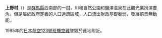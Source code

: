 {{日本町村|
自治體名=上野|
町村=村|
町村章=|
圖像=[[File:Ueno-skybridge_zenkei.JPG|240px]]|
圖像說明=[[上野天空橋|上野天空橋]]|
日文原名=上野村|
平假名=うえのむら|
羅馬字拼音=Ueno-mura|
都道府縣=群馬縣|
支廳=|
郡=多野郡|
編號=10366-7|
面積=181.86|
邊界未定=|
人口=2,152|
統計時間=2003年|
自治體=[[南牧村_(群馬縣)|南牧村]]、[[神流町|神流町]]<br />[[埼玉縣|埼玉縣]]：[[秩父市|秩父市]]、[[小鹿野町|小鹿野町]]<br />[[長野縣|長野縣]]：[[川上村_(長野縣)|川上村]]、[[南相木村|南相木村]]、[[北相木村|北相木村]]、[[佐久穗町|佐久穗町]]|
樹=|
花=|
鳥=|
其他象徵物=|
其他象徵=|
郵遞區號=370-1614|
所在地=多野郡上野村大字川和11|
電話號碼=274-59-2111|
外部連結=http://www.uenomura.ne.jp/|
經度=|
緯度=|
地圖=|
註記=
}}
'''上野村'''（{{jpn|j=上野村|hg=うえのむら|rm=Ueno mura|f=y}}）是[[群馬縣|群馬縣]]西南部的一[[村|村]]，川和自然公園和鹽澤温泉在此觀光業扮演要角。但是屬於政府定義的人口過疏區域，人口流出財政基礎脆弱，發展前景無動能。

1985年的[[日本航空123號班機空難|日本航空123號班機空難]]墜毀於此地附近。

{{群馬縣}}
{{Authority control}}
{{Japan-geo-stub}}